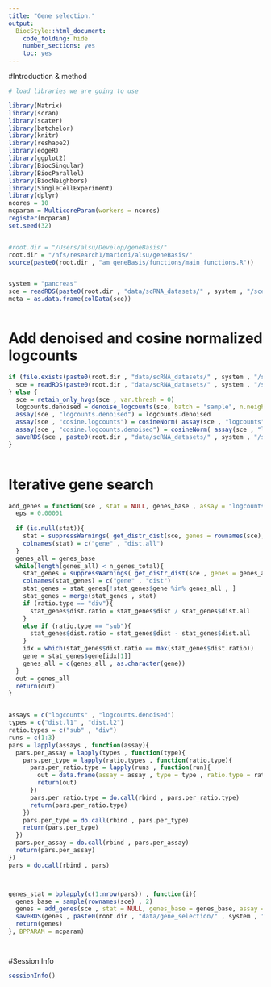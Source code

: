 ```yaml
---
title: "Gene selection."
output:
  BiocStyle::html_document:
    code_folding: hide
    number_sections: yes
    toc: yes  
---
```


#Introduction & method


```r
# load libraries we are going to use

library(Matrix)
library(scran)
library(scater)
library(batchelor)
library(knitr)
library(reshape2)
library(edgeR)
library(ggplot2)
library(BiocSingular)
library(BiocParallel)
library(BiocNeighbors)
library(SingleCellExperiment)
library(dplyr)
ncores = 10
mcparam = MulticoreParam(workers = ncores)
register(mcparam)
set.seed(32)


#root.dir = "/Users/alsu/Develop/geneBasis/"
root.dir = "/nfs/research1/marioni/alsu/geneBasis/"
source(paste0(root.dir , "am_geneBasis/functions/main_functions.R"))


system = "pancreas"
sce = readRDS(paste0(root.dir , "data/scRNA_datasets/" , system , "/sce_" , system , ".Rds"))
meta = as.data.frame(colData(sce))



```

# Add denoised and cosine normalized logcounts

```r


if (file.exists(paste0(root.dir , "data/scRNA_datasets/" , system , "/sce_denoised_" , system , ".Rds"))){
  sce = readRDS(paste0(root.dir , "data/scRNA_datasets/" , system , "/sce_denoised_" , system , ".Rds"))
} else {
  sce = retain_only_hvgs(sce , var.thresh = 0)
  logcounts.denoised = denoise_logcounts(sce, batch = "sample", n.neigh = 10, nPC = 50)
  assay(sce , "logcounts.denoised") = logcounts.denoised
  assay(sce , "cosine.logcounts") = cosineNorm( assay(sce , "logcounts") )
  assay(sce , "cosine.logcounts.denoised") = cosineNorm( assay(sce , "logcounts.denoised") )
  saveRDS(sce , paste0(root.dir , "data/scRNA_datasets/" , system , "/sce_denoised_" , system , ".Rds"))
}
  
```


# Iterative gene search

```r


add_genes = function(sce , stat = NULL, genes_base , assay = "logcounts", n_genes_total , batch , type , ratio.type){
  eps = 0.00001
  
  if (is.null(stat)){
    stat = suppressWarnings( get_distr_dist(sce, genes = rownames(sce), assay = assay, batch = batch , n.neigh = 5 , nPC = 50 , genes.predict = rownames(sce) , type = type) )
    colnames(stat) = c("gene" , "dist.all")
  }
  genes_all = genes_base
  while(length(genes_all) < n_genes_total){
    stat_genes = suppressWarnings( get_distr_dist(sce , genes = genes_all , assay = assay , batch = batch, n.neigh = 5 , nPC = NULL , genes.predict = rownames(sce) , type = type) )
    colnames(stat_genes) = c("gene" , "dist")   
    stat_genes = stat_genes[!stat_genes$gene %in% genes_all , ] 
    stat_genes = merge(stat_genes , stat)
    if (ratio.type == "div"){
      stat_genes$dist.ratio = stat_genes$dist / stat_genes$dist.all 
    }
    else if (ratio.type == "sub"){
      stat_genes$dist.ratio = stat_genes$dist - stat_genes$dist.all 
    }  
    idx = which(stat_genes$dist.ratio == max(stat_genes$dist.ratio))
    gene = stat_genes$gene[idx[1]]
    genes_all = c(genes_all , as.character(gene))
  }
  out = genes_all
  return(out)
}


assays = c("logcounts" , "logcounts.denoised")
types = c("dist.l1" , "dist.l2")
ratio.types = c("sub" , "div")
runs = c(1:3)
pars = lapply(assays , function(assay){
  pars.per_assay = lapply(types , function(type){
    pars.per_type = lapply(ratio.types , function(ratio.type){
      pars.per_ratio.type = lapply(runs , function(run){
        out = data.frame(assay = assay , type = type , ratio.type = ratio.type, run = run)
        return(out)
      })
      pars.per_ratio.type = do.call(rbind , pars.per_ratio.type)
      return(pars.per_ratio.type)
    })
    pars.per_type = do.call(rbind , pars.per_type)
    return(pars.per_type)
  }) 
  pars.per_assay = do.call(rbind , pars.per_assay)
  return(pars.per_assay)
})
pars = do.call(rbind , pars)



genes_stat = bplapply(c(1:nrow(pars)) , function(i){
  genes_base = sample(rownames(sce) , 2)
  genes = add_genes(sce , stat = NULL, genes_base = genes_base, assay = pars$assay[i], n_genes_total = 250, batch = "sample", type = pars$type[i], ratio.type = pars$ratio.type[i])
  saveRDS(genes , paste0(root.dir , "data/gene_selection/" , system , "/" , pars$assay[i] , "_" , pars$type[i] , "_" , pars$ratio.type[i], "_", pars$run[i], ".Rds"))
  return(genes)
}, BPPARAM = mcparam)




```

#Session Info

```r
sessionInfo()
```

